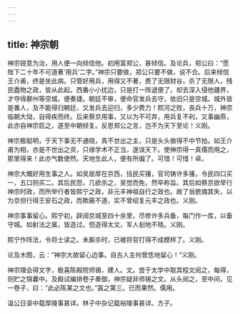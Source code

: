 ```yaml
---
---
---
```

title: 神宗朝
---







神宗锐意为治，用人便一向倾信他。初用富郑公，甚倾信。及论兵，郑公曰：“愿陛下二十年不可道著‘用兵’二字。”神宗只要做，郑公只要不做，说不合。后来倾信王介甫，终是坐此病。只管好用兵，用得又不著，费了无限财谷，杀了无限人，残民蠹物之政，皆从此起。西番小小扰边，只是打一阵退便了，却去深入侵他疆界，才夺得鄯州等空城，便奏捷。朝廷不审，便命官发兵去守，依旧只是空城。城外皆是番人，及不能得归朝廷，又发兵去迎归，多少费力！熙河之败，丧兵十万，神宗临朝大恸，自得疾而终。后来蔡京用事，又以为不可弃，用兵复不利，又事幽燕，此亦自神宗启之，遂至中朝倾复。反思郑公之言，岂不为天下至论！义刚。

神宗极聪明，于天下事无不通晓，真不世出之主，只是头头做得不中节拍。如王介甫为相，亦是不世出之资，只缘学术不正当，遂误天下。使神宗得一真儒而用之，那里得来！此亦气数使然。天地生此人，便有所偏了。可惜！可惜！卓。

神宗大概好用生事之人。如吴居厚在京西，括民买镬，官司铸许多镬，令民四口买一，五口则买二。其后民怨，几欲杀之，吴觉而免，然卒称旨。其后如蔡京欲举行神宗时政，而所举行者皆熙宁之政，非元丰神祖自行之政也。故了翁摭摘其失，以为京但行得王安石之政，而欺蔽不道，实不曾绍复元丰之政也。义刚。

神宗事事留心。熙宁初，辟阔京城至四十余里，尽修许多兵备，每门作一库，以备守城。如射法之属，皆造过。但造得太文，军人刬地不晓。义刚。

熙宁作阵法，令将士读之。未厮杀时，已被将官打得不成模样了。义刚。

论及木图，云：“神宗大故留心边事。自古人主何曾恁地留心！”义刚。

神宗理会得文字，极喜陈殿院师锡，建人。文。尝于太学中取其程文阅之，每得，则贮之锦囊中。及殿试编排卷子奏御，神宗疑非师锡之文。从头阅之，至中间，见一卷子，曰：“此必陈某之文也。”寘之第三。已而果然。儒用。

温公日录中载厚陵事甚详。林子中杂记载裕陵事甚详。方子。